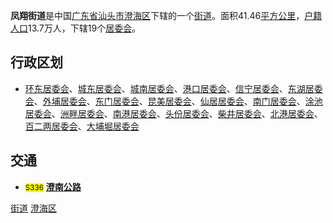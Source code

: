 {{中国乡级行政区
| 行政区全称 = 凤翔街道
| 景观照片文件名 =
| 景观照片描述 =
| 汉语拼音 = Fengxiang Jiedao
| 通用拼音 =
| 注音符號 =
| 其它标音类型1 =
| 其它标音1 =
| 其它标音类型2 =
| 其它标音2 =
| 其它语言类型1 = [[英语|英语]]
| 其它语言地名1 = Fengxiang Sub-district
| 其它语言类型2 =
| 其它语言地名2 =
| 上级行政区 = [[广东省|广东省]][[汕头市|汕头市]][[澄海区|澄海区]]
| 行政区类别 = [[街道_(行政区划)|街道]]
| 行政区划代码 =
| 地理坐标 =
| 总面积 = 41.46[[平方公里|平方公里]]
| 户籍人口 = 136,863人
| 户籍人口年份 = 2003年
| 常住人口 =
| 常住人口年份 =
| 人口密度 = 3,301人/平方公里
| 行政区划 = 辖19个[[居委会|居委会]]
| 官方网站 =
| 政府驻地 =
| 邮政编码 = 515800
| 毗邻行政区 = [[澄华街道|澄华街道]] <br> [[广益街道|广益街道]] <br> [[莲下镇|莲下镇]] <br> [[龙湖区|龙湖区]][[外砂镇|外砂镇]]  
| 位置图文件名 = Location_of_Fengxiang_Subdistrict_in_Chenghai_District_of_Shantou.svg
| 位置图描述 = 凤翔街道位于澄海区的位置
}}

'''凤翔街道'''是中国[[广东省|广东省]][[汕头市|汕头市]][[澄海区|澄海区]]下辖的一个[[街道_(行政区划)|街道]]。面积41.46[[平方公里|平方公里]]，[[户籍人口|户籍人口]]13.7万人，下辖19个[[居委会|居委会]]。

== 行政区划 ==
* [[环东居委会|环东居委会]]、[[城东居委会|城东居委会]]、[[城南居委会|城南居委会]]、[[港口居委会|港口居委会]]、[[信宁居委会|信宁居委会]]、[[东湖居委会|东湖居委会]]、[[外埔居委会|外埔居委会]]、[[东门居委会|东门居委会]]、[[昆美居委会|昆美居委会]]、[[仙居居委会|仙居居委会]]、[[南门居委会|南门居委会]]、[[涂池居委会|涂池居委会]]、[[洲畔居委会|洲畔居委会]]、[[南港居委会|南港居委会]]、[[头份居委会|头份居委会]]、[[柴井居委会|柴井居委会]]、[[北港居委会|北港居委会]]、[[百二两居委会|百二两居委会]]、[[大埔堀居委会|大埔堀居委会]]

== 交通 ==
* <span style="background:yellow; color:black; font-size:smaller">S336</span> '''[[澄南公路|澄南公路]]'''

{{Geographic Location (8-way)
 | 西北 = [[广益街道|广益街道]]
 | 北 = [[莲下镇|莲下镇]]
 | 東北 = [[南海|南海]]
 | 西 = [[澄华街道|澄华街道]]
 | 中央 = '''凤翔街道'''
 | 東 = [[南海|南海]]
 | 西南 = [[澄华街道|澄华街道]] 
 | 南 = [[龙湖区|龙湖区]][[外砂镇|外砂镇]] 
 | 東南 = [[南海|南海]] 
}}

{{GD-stub}}
{{汕头市澄海区行政区划}}
[[category:澄海区行政区划|街道]]
[[category:汕头街道_(行政区划)|澄海区]]